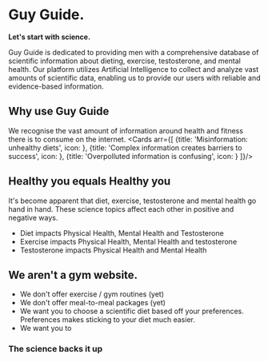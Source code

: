 
<Head>
    <title>Guy Guide</title>
    <meta
        name="description"
        content="The destination for men seeking advice on Mental and Physical Health"
    />
    <meta
        property="og:description"
        content="Guy Guide"
    />
</Head>

# Guy Guide.
<strong>Let's start with science.</strong>

Guy Guide is dedicated to providing men with a comprehensive database of scientific information about dieting, exercise, testosterone, and mental health. Our platform utilizes Artificial Intelligence to collect and analyze vast amounts of scientific data, enabling us to provide our users with reliable and evidence-based information. 

## Why use Guy Guide

We recognise the vast amount of information around health and fitness there is to consume on the internet.
<Cards arr={[
    {title: 'Misinformation: unhealthy diets', icon: <BiExpand size={28}/>}, 
    {title: 'Complex information creates barriers to success', icon: <BiAccessibility size={28} />}, 
    {title: 'Overpolluted information is confusing', icon: <BiAbacus size={28} />}
]}/>

## Healthy you equals Healthy you
It's become apparent that diet, exercise, testosterone and mental health go hand in hand. These science topics affect each other in positive and negative ways. 



- Diet impacts Physical Health, Mental Health and Testosterone
- Exercise impacts Physical Health, Mental Health and testosterone
- Testosterone impacts Physical Health and Mental Health


## We aren't a gym website.
- We don't offer exercise / gym routines (yet)
- We don't offer meal-to-meal packages (yet)
- We want you to choose a scientific diet based off your preferences. Preferences makes sticking to your diet much easier.
- We want you to 

### The science backs it up

